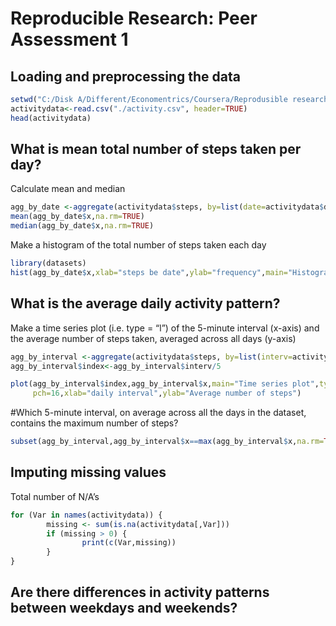 # Reproducible Research: Peer Assessment 1


## Loading and preprocessing the data

```r
setwd("C:/Disk A/Different/Economentrics/Coursera/Reprodusible research")
activitydata<-read.csv("./activity.csv", header=TRUE)
head(activitydata)
```


## What is mean total number of steps taken per day?
Calculate mean and median
```r
agg_by_date <-aggregate(activitydata$steps, by=list(date=activitydata$date),  FUN=mean,na.rm=TRUE)  
mean(agg_by_date$x,na.rm=TRUE)
median(agg_by_date$x,na.rm=TRUE)
```
Make a histogram of the total number of steps taken each day

```r
         
library(datasets)
hist(agg_by_date$x,xlab="steps be date",ylab="frequency",main="Histogram of total number of steps taken each day")
```

## What is the average daily activity pattern?
Make a time series plot (i.e. type = "l") of the 5-minute interval (x-axis) and the average number of steps taken, averaged across all days (y-axis)
```r
agg_by_interval <-aggregate(activitydata$steps, by=list(interv=activitydata$interval),  FUN=mean,na.rm=TRUE)  
agg_by_interval$index<-agg_by_interval$interv/5

plot(agg_by_interval$index,agg_by_interval$x,main="Time series plot",type="l", 
     pch=16,xlab="daily interval",ylab="Average number of steps")
```
#Which 5-minute interval, on average across all the days in the dataset, contains the maximum number of steps?
```r
subset(agg_by_interval,agg_by_interval$x==max(agg_by_interval$x,na.rm=TRUE))$index
```

## Imputing missing values
Total number of N/A's
```r
for (Var in names(activitydata)) {
        missing <- sum(is.na(activitydata[,Var]))
        if (missing > 0) {
                print(c(Var,missing))
        }
}

```



## Are there differences in activity patterns between weekdays and weekends?
